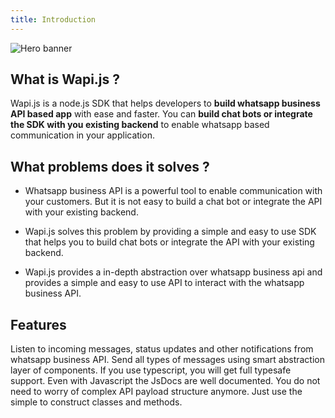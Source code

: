 ```yaml
---
title: Introduction
---
```


<img
  className="block"
  src="/assets/banner.svg"
  alt="Hero banner"
/>

## What is Wapi.js ?

Wapi.js is a node.js SDK that helps developers to **build whatsapp business API based app** with ease and faster. You can **build chat bots or integrate the SDK with you existing backend** to enable whatsapp based communication in your application.

## What problems does it solves ?

- Whatsapp business API is a powerful tool to enable communication with your customers. But it is not easy to build a chat bot or integrate the API with your existing backend. 

- Wapi.js solves this problem by providing a simple and easy to use SDK that helps you to build chat bots or integrate the API with your existing backend.

- Wapi.js provides a in-depth abstraction over whatsapp business api and provides a simple and easy to use API to interact with the whatsapp business API.

## Features

<CardGroup cols={2}>
  <Card
    title="Listen to incoming notifiations"
    icon="pen-to-square"
  >
    Listen to incoming messages, status updates and other notifications from whatsapp business API.
  </Card>
  <Card
    title="Send Messages"
    icon="envelope"
  >
    Send all types of messages using smart abstraction layer of components.
  </Card>
   <Card
    title="Fully Typesafe"
    icon="shield"
  >
    If you use typescript, you will get full typesafe support. Even with Javascript the JsDocs are well documented.
  </Card>
   <Card
    title="Easy to use with abstraction"
    icon="gear"
  >
    You do not need to worry of complex API payload structure anymore. Just use the simple to construct classes and methods.
  </Card>
</CardGroup>

